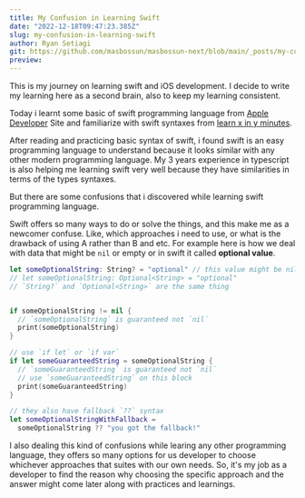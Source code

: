 ```yaml
---
title: My Confusion in Learning Swift
date: "2022-12-18T09:47:23.385Z"
slug: my-confusion-in-learning-swift
author: Ryan Setiagi
git: https://github.com/masbossun/masbossun-next/blob/main/_posts/my-confusion-in-learning-swift.mdx
preview:
---
```


This is my journey on learning swift and iOS development. I decide to write my learning here as a second brain, also to keep my learning consistent.

Today i learnt some basic of swift programming language from [Apple Developer](https://developer.apple.com/swift/) Site and familiarize with swift syntaxes from [learn x in y minutes](https://learnxinyminutes.com/docs/swift/).

After reading and practicing basic syntax of swift, i found swift is an easy programming language to understand because it looks similar with any other modern programming language. My 3 years experience in typescript is also helping me learning swift very well because they have similarities in terms of the types syntaxes.

But there are some confusions that i discovered while learning swift programming language.

Swift offers so many ways to do or solve the things, and this make me as a newcomer confuse. Like, which approaches i need to use, or what is the drawback of using A rather than B and etc. For example here is how we deal with data that might be `nil` or empty or in swift it called **optional value**.

```swift
let someOptionalString: String? = "optional" // this value might be nil
// let someOptionalString: Optional<String> = "optional"
// `String?` and `Optional<String>` are the same thing


if someOptionalString != nil {
  // `someOptionalString` is guaranteed not `nil`
  print(someOptionalString)
}

// use `if let` or `if var`
if let someGuaranteedString = someOptionalString {
  // `someGuaranteedString` is guaranteed not `nil`
  // use `someGuaranteedString` on this block
  print(someGuaranteedString)
}

// they also have fallback `??` syntax
let someOptionalStringWithFallback =
  someOptionalString ?? "you got the fallback!"
```

I also dealing this kind of confusions while learing any other programming language, they offers so many options for us developer to choose whichever approaches that suites with our own needs. So, it's my job as a developer to find the reason why choosing the specific approach and the answer might come later along with practices and learnings.
